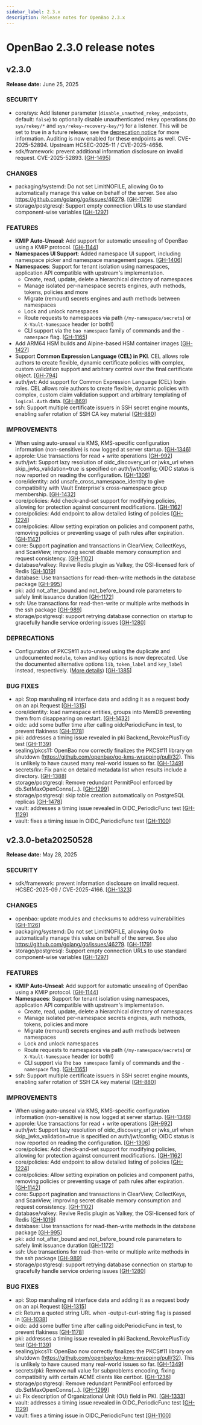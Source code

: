 ```yaml
---
sidebar_label: 2.3.x
description: Release notes for OpenBao 2.3.x
---
```


# OpenBao 2.3.0 release notes

## v2.3.0

**Release date:** June 25, 2025

### SECURITY

* core/sys: Add listener parameter (`disable_unauthed_rekey_endpoints`, default: `false`) to optionally disable unauthenticated rekey operations (to `sys/rekey/*` and `sys/rekey-recovery-key/*`) for a listener. This will be set to true in a future release; see the [deprecation notice](https://openbao.org/docs/deprecation/unauthed-rekey/) for more information. Auditing is now enabled for these endpoints as well. CVE-2025-52894. Upstream HCSEC-2025-11 / CVE-2025-4656.
* sdk/framework: prevent additional information disclosure on invalid request. CVE-2025-52893. [[GH-1495](https://github.com/openbao/openbao/pull/1495)]

### CHANGES

* packaging/systemd: Do not set LimitNOFILE, allowing Go to automatically manage this value on behalf of the server. See also https://github.com/golang/go/issues/46279. [[GH-1179](https://github.com/openbao/openbao/pull/1179)]
* storage/postgresql: Support empty connection URLs to use standard component-wise variables [[GH-1297](https://github.com/openbao/openbao/pull/1297)]

### FEATURES

* **KMIP Auto-Unseal**: Add support for automatic unsealing of OpenBao using a KMIP protocol. [[GH-1144](https://github.com/openbao/openbao/pull/1144)]
* **Namespaces UI Support**: Added namespace UI support, including namespace picker and namespace management pages. [[GH-1406](https://github.com/openbao/openbao/pull/1406)]
* **Namespaces**: Support for tenant isolation using namespaces, application API compatible with upstream's implementation.
  - Create, read, update, delete a hierarchical directory of namespaces
  - Manage isolated per-namespace secrets engines, auth methods, tokens, policies and more
  - Migrate (remount) secrets engines and auth methods between namespaces
  - Lock and unlock namespaces
  - Route requests to namespaces via path (`/my-namespace/secrets`) or `X-Vault-Namespace` header (or both!)
  - CLI support via the `bao namespace` family of commands and the `-namespace` flag. [[GH-1165](https://github.com/openbao/openbao/pull/1165)]
* Add ARM64 HSM builds and Alpine-based HSM container images [[GH-1427](https://github.com/openbao/openbao/pull/1427)]
* Support **Common Expression Language (CEL) in PKI**. CEL allows role authors to create flexible, dynamic certificate policies with complex, custom validation support and arbitrary control over the final certificate object. [[GH-794](https://github.com/openbao/openbao/pull/794)]
* auth/jwt: Add support for Common Expression Language (CEL) login roles. CEL allows role authors to create flexible, dynamic policies with complex, custom claim validation support and arbitrary templating of `logical.Auth` data. [[GH-869](https://github.com/openbao/openbao/pull/869)]
* ssh: Support multiple certificate issuers in SSH secret engine mounts, enabling safer rotation of SSH CA key material [[GH-880](https://github.com/openbao/openbao/pull/880)]

### IMPROVEMENTS

* When using auto-unseal via KMS, KMS-specific configuration information (non-sensitive) is now logged at server startup. [[GH-1346](https://github.com/openbao/openbao/pull/1346)]
* approle: Use transactions for read + write operations [[GH-992](https://github.com/openbao/openbao/pull/992)]
* auth/jwt: Support lazy resolution of oidc_discovery_url or jwks_url when skip_jwks_validation=true is specified on auth/jwt/config; OIDC status is now reported on reading the configuration. [[GH-1306](https://github.com/openbao/openbao/pull/1306)]
* core/identity: add unsafe_cross_namespace_identity to give compatibility with Vault Enterprise's cross-namespace group membership. [[GH-1432](https://github.com/openbao/openbao/pull/1432)]
* core/policies: Add check-and-set support for modifying policies, allowing for protection against concurrent modifications. [[GH-1162](https://github.com/openbao/openbao/pull/1162)]
* core/policies: Add endpoint to allow detailed listing of policies [[GH-1224](https://github.com/openbao/openbao/pull/1224)]
* core/policies: Allow setting expiration on policies and component paths, removing policies or preventing usage of path rules after expiration. [[GH-1142](https://github.com/openbao/openbao/pull/1142)]
* core: Support pagination and transactions in ClearView, CollectKeys, and ScanView, improving secret disable memory consumption and request consistency. [[GH-1102](https://github.com/openbao/openbao/pull/1102)]
* database/valkey: Revive Redis plugin as Valkey, the OSI-licensed fork of Redis [[GH-1019](https://github.com/openbao/openbao/pull/1019)]
* database: Use transactions for read-then-write methods in the database package [[GH-995](https://github.com/openbao/openbao/pull/995)]
* pki: add not_after_bound and not_before_bound role parameters to safely limit issuance duration [[GH-1172](https://github.com/openbao/openbao/pull/1172)]
* ssh: Use transactions for read-then-write or multiple write methods in the ssh package [[GH-989](https://github.com/openbao/openbao/pull/989)]
* storage/postgresql: support retrying database connection on startup to gracefully handle service ordering issues [[GH-1280](https://github.com/openbao/openbao/pull/1280)]

### DEPRECATIONS

* Configuration of PKCS#11 auto-unseal using the duplicate and undocumented `module`, `token` and `key` options is now deprecated. Use the documented alternative options `lib`, `token_label` and `key_label` instead, respectively. ([More details](https://github.com/openbao/go-kms-wrapping/pull/33#discussion_r2112177962)) [[GH-1385](https://github.com/openbao/openbao/pull/1385)]

### BUG FIXES

* api: Stop marshaling nil interface data and adding it as a request body on an api.Request [[GH-1315](https://github.com/openbao/openbao/pull/1315)]
* core/identity: load namespace entities, groups into MemDB preventing them from disappearing on restart. [[GH-1432](https://github.com/openbao/openbao/pull/1432)]
* oidc: add some buffer time after calling oidcPeriodicFunc in test, to prevent flakiness [[GH-1178](https://github.com/openbao/openbao/pull/1178)]
* pki: addresses a timing issue revealed in pki Backend_RevokePlusTidy test [[GH-1139](https://github.com/openbao/openbao/pull/1139)]
* sealing/pkcs11: OpenBao now correctly finalizes the PKCS#11 library on shutdown (https://github.com/openbao/go-kms-wrapping/pull/32).
This is unlikely to have caused many real-world issues so far. [[GH-1349](https://github.com/openbao/openbao/pull/1349)]
* secrets/kv: Fix panic on detailed metadata list when results include a directory. [[GH-1388](https://github.com/openbao/openbao/pull/1388)]
* storage/postgresql: Remove redundant PermitPool enforced by db.SetMaxOpenConns(...). [[GH-1299](https://github.com/openbao/openbao/pull/1299)]
* storage/postgresql: skip table creation automatically on PostgreSQL replicas [[GH-1478](https://github.com/openbao/openbao/pull/1478)]
* vault: addresses a timing issue revealed in OIDC_PeriodicFunc test [[GH-1129](https://github.com/openbao/openbao/pull/1129)]
* vault: fixes a timing issue in OIDC_PeriodicFunc test [[GH-1100](https://github.com/openbao/openbao/pull/1100)]

## v2.3.0-beta20250528

**Release date:** May 28, 2025

### SECURITY

* sdk/framework: prevent information disclosure on invalid request. HCSEC-2025-09 / CVE-2025-4166. [[GH-1323](https://github.com/openbao/openbao/pull/1323)]

### CHANGES

* openbao: update modules and checksums to address vulnerabilities [[GH-1126](https://github.com/openbao/openbao/pull/1126)]
* packaging/systemd: Do not set LimitNOFILE, allowing Go to automatically manage this value on behalf of the server. See also https://github.com/golang/go/issues/46279. [[GH-1179](https://github.com/openbao/openbao/pull/1179)]
* storage/postgresql: Support empty connection URLs to use standard component-wise variables [[GH-1297](https://github.com/openbao/openbao/pull/1297)]

### FEATURES

* **KMIP Auto-Unseal**: Add support for automatic unsealing of OpenBao using a KMIP protocol. [[GH-1144](https://github.com/openbao/openbao/pull/1144)]
* **Namespaces**: Support for tenant isolation using namespaces, application API compatible with upstream's implementation.
  - Create, read, update, delete a hierarchical directory of namespaces
  - Manage isolated per-namespace secrets engines, auth methods, tokens, policies and more
  - Migrate (remount) secrets engines and auth methods between namespaces
  - Lock and unlock namespaces
  - Route requests to namespaces via path (`/my-namespace/secrets`) or `X-Vault-Namespace` header (or both!)
  - CLI support via the `bao namespace` family of commands and the `-namespace` flag. [[GH-1165](https://github.com/openbao/openbao/pull/1165)]
* ssh: Support multiple certificate issuers in SSH secret engine mounts, enabling safer rotation of SSH CA key material [[GH-880](https://github.com/openbao/openbao/pull/880)]

### IMPROVEMENTS

* When using auto-unseal via KMS, KMS-specific configuration information (non-sensitive) is now logged at server startup. [[GH-1346](https://github.com/openbao/openbao/pull/1346)]
* approle: Use transactions for read + write operations [[GH-992](https://github.com/openbao/openbao/pull/992)]
* auth/jwt: Support lazy resolution of oidc_discovery_url or jwks_url when skip_jwks_validation=true is specified on auth/jwt/config; OIDC status is now reported on reading the configuration. [[GH-1306](https://github.com/openbao/openbao/pull/1306)]
* core/policies: Add check-and-set support for modifying policies, allowing for protection against concurrent modifications. [[GH-1162](https://github.com/openbao/openbao/pull/1162)]
* core/policies: Add endpoint to allow detailed listing of policies [[GH-1224](https://github.com/openbao/openbao/pull/1224)]
* core/policies: Allow setting expiration on policies and component paths, removing policies or preventing usage of path rules after expiration. [[GH-1142](https://github.com/openbao/openbao/pull/1142)]
* core: Support pagination and transactions in ClearView, CollectKeys, and ScanView, improving secret disable memory consumption and request consistency. [[GH-1102](https://github.com/openbao/openbao/pull/1102)]
* database/valkey: Revive Redis plugin as Valkey, the OSI-licensed fork of Redis [[GH-1019](https://github.com/openbao/openbao/pull/1019)]
* database: Use transactions for read-then-write methods in the database package [[GH-995](https://github.com/openbao/openbao/pull/995)]
* pki: add not_after_bound and not_before_bound role parameters to safely limit issuance duration [[GH-1172](https://github.com/openbao/openbao/pull/1172)]
* ssh: Use transactions for read-then-write or multiple write methods in the ssh package [[GH-989](https://github.com/openbao/openbao/pull/989)]
* storage/postgresql: support retrying database connection on startup to gracefully handle service ordering issues [[GH-1280](https://github.com/openbao/openbao/pull/1280)]

### BUG FIXES

* api: Stop marshaling nil interface data and adding it as a request body on an api.Request [[GH-1315](https://github.com/openbao/openbao/pull/1315)]
* cli: Return a quoted string URL when -output-curl-string flag is passed in [[GH-1038](https://github.com/openbao/openbao/pull/1038)]
* oidc: add some buffer time after calling oidcPeriodicFunc in test, to prevent flakiness [[GH-1178](https://github.com/openbao/openbao/pull/1178)]
* pki: addresses a timing issue revealed in pki Backend_RevokePlusTidy test [[GH-1139](https://github.com/openbao/openbao/pull/1139)]
* sealing/pkcs11: OpenBao now correctly finalizes the PKCS#11 library on shutdown (https://github.com/openbao/go-kms-wrapping/pull/32).
  This is unlikely to have caused many real-world issues so far. [[GH-1349](https://github.com/openbao/openbao/pull/1349)]
* secrets/pki: Remove null value for subproblems encoding, fixing compatibility with certain ACME clients like certbot. [[GH-1236](https://github.com/openbao/openbao/pull/1236)]
* storage/postgresql: Remove redundant PermitPool enforced by db.SetMaxOpenConns(...). [[GH-1299](https://github.com/openbao/openbao/pull/1299)]
* ui: Fix description of Organizational Unit (OU) field in PKI. [[GH-1333](https://github.com/openbao/openbao/pull/1333)]
* vault: addresses a timing issue revealed in OIDC_PeriodicFunc test [[GH-1129](https://github.com/openbao/openbao/pull/1129)]
* vault: fixes a timing issue in OIDC_PeriodicFunc test [[GH-1100](https://github.com/openbao/openbao/pull/1100)]
